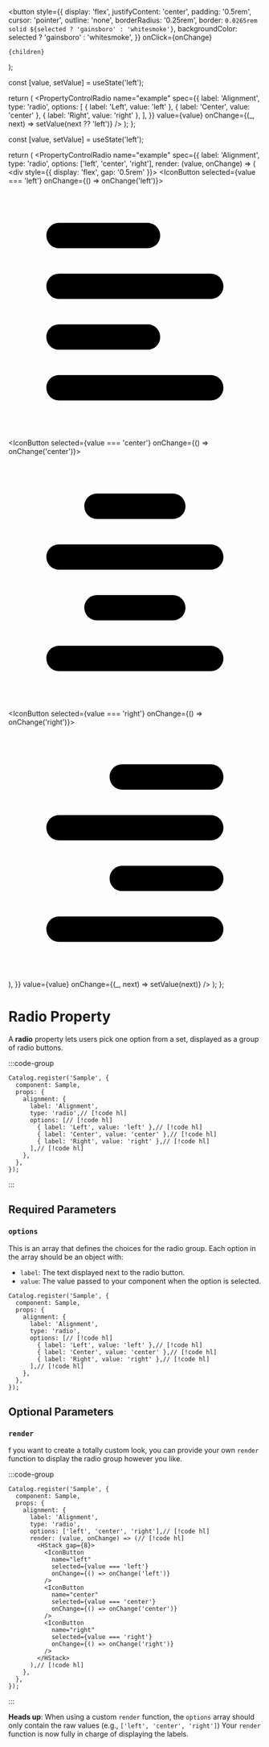 
  <button
    style={{
      display: 'flex',
      justifyContent: 'center',
      padding: '0.5rem',
      cursor: 'pointer',
      outline: 'none',
      borderRadius: '0.25rem',
      border: `0.0265rem solid ${selected ? 'gainsboro' : 'whitesmoke'}`,
      backgroundColor: selected ? 'gainsboro' : 'whitesmoke',
    }}
    onClick={onChange}
  >
    {children}
  </button>
);


  const [value, setValue] = useState('left');

  return (
    <PropertyControlRadio
      name="example"
      spec={{
        label: 'Alignment',
        type: 'radio',
        options: [
          { label: 'Left', value: 'left' },
          { label: 'Center', value: 'center' },
          { label: 'Right', value: 'right' },
        ],
      }}
      value={value}
      onChange={(_, next) => setValue(next ?? 'left')}
    />
  );
};

  const [value, setValue] = useState('left');

  return (
    <PropertyControlRadio
      name="example"
      spec={{
        label: 'Alignment',
        type: 'radio',
        options: ['left', 'center', 'right'],
        render: (value, onChange) => (
          <div style={{ display: 'flex', gap: '0.5rem' }}>
            <IconButton selected={value === 'left'} onChange={() => onChange('left')}>
              <svg xmlns="http://www.w3.org/2000/svg" width={16} height={16} viewBox="0 0 640 640">
                <path d="M384 128C384 145.7 369.7 160 352 160L128 160C110.3 160 96 145.7 96 128C96 110.3 110.3 96 128 96L352 96C369.7 96 384 110.3 384 128zM384 384C384 401.7 369.7 416 352 416L128 416C110.3 416 96 401.7 96 384C96 366.3 110.3 352 128 352L352 352C369.7 352 384 366.3 384 384zM96 256C96 238.3 110.3 224 128 224L512 224C529.7 224 544 238.3 544 256C544 273.7 529.7 288 512 288L128 288C110.3 288 96 273.7 96 256zM544 512C544 529.7 529.7 544 512 544L128 544C110.3 544 96 529.7 96 512C96 494.3 110.3 480 128 480L512 480C529.7 480 544 494.3 544 512z" />
              </svg>
            </IconButton>
            <IconButton selected={value === 'center'} onChange={() => onChange('center')}>
              <svg xmlns="http://www.w3.org/2000/svg" width={16} height={16} viewBox="0 0 640 640">
                <path d="M448 128C448 110.3 433.7 96 416 96L224 96C206.3 96 192 110.3 192 128C192 145.7 206.3 160 224 160L416 160C433.7 160 448 145.7 448 128zM544 256C544 238.3 529.7 224 512 224L128 224C110.3 224 96 238.3 96 256C96 273.7 110.3 288 128 288L512 288C529.7 288 544 273.7 544 256zM96 512C96 529.7 110.3 544 128 544L512 544C529.7 544 544 529.7 544 512C544 494.3 529.7 480 512 480L128 480C110.3 480 96 494.3 96 512zM448 384C448 366.3 433.7 352 416 352L224 352C206.3 352 192 366.3 192 384C192 401.7 206.3 416 224 416L416 416C433.7 416 448 401.7 448 384z" />
              </svg>
            </IconButton>
            <IconButton selected={value === 'right'} onChange={() => onChange('right')}>
              <svg xmlns="http://www.w3.org/2000/svg" width={16} height={16} viewBox="0 0 640 640">
                <path d="M544 128C544 145.7 529.7 160 512 160L288 160C270.3 160 256 145.7 256 128C256 110.3 270.3 96 288 96L512 96C529.7 96 544 110.3 544 128zM544 384C544 401.7 529.7 416 512 416L288 416C270.3 416 256 401.7 256 384C256 366.3 270.3 352 288 352L512 352C529.7 352 544 366.3 544 384zM96 256C96 238.3 110.3 224 128 224L512 224C529.7 224 544 238.3 544 256C544 273.7 529.7 288 512 288L128 288C110.3 288 96 273.7 96 256zM544 512C544 529.7 529.7 544 512 544L128 544C110.3 544 96 529.7 96 512C96 494.3 110.3 480 128 480L512 480C529.7 480 544 494.3 544 512z" />
              </svg>
            </IconButton>
          </div>
        ),
      }}
      value={value}
      onChange={(_, next) => setValue(next)}
    />
  );
};

# Radio Property

A **radio** property lets users pick one option from a set, displayed as a group of radio buttons. 

:::code-group
<div data-title="Preview">
  <BasicUsage />
</div>

```tsx showLineNumbers [Code]
Catalog.register('Sample', {
  component: Sample,
  props: {
    alignment: {
      label: 'Alignment',
      type: 'radio',// [!code hl]
      options: [// [!code hl]
        { label: 'Left', value: 'left' },// [!code hl]
        { label: 'Center', value: 'center' },// [!code hl]
        { label: 'Right', value: 'right' },// [!code hl]
      ],// [!code hl]
    },
  },
});
```
:::

## Required Parameters

### `options`

This is an array that defines the choices for the radio group.
Each option in the array should be an object with: 

- `label`: The text displayed next to the radio button.
- `value`: The value passed to your component when the option is selected.

```tsx showLineNumbers
Catalog.register('Sample', {
  component: Sample,
  props: {
    alignment: {
      label: 'Alignment',
      type: 'radio',
      options: [// [!code hl]
        { label: 'Left', value: 'left' },// [!code hl]
        { label: 'Center', value: 'center' },// [!code hl]
        { label: 'Right', value: 'right' },// [!code hl]
      ],// [!code hl]
    },
  },
});
```

## Optional Parameters

### `render`

f you want to create a totally custom look, you can provide your own `render` function to display the radio group however you like. 

:::code-group
<div data-title="Preview">
  <WithCustomRender />
</div>

```tsx showLineNumbers [Code]
Catalog.register('Sample', {
  component: Sample,
  props: {
    alignment: {
      label: 'Alignment',
      type: 'radio',
      options: ['left', 'center', 'right'],// [!code hl]
      render: (value, onChange) => (// [!code hl]
        <HStack gap={8}>
          <IconButton
            name="left"
            selected={value === 'left'}
            onChange={() => onChange('left')}
          />
          <IconButton
            name="center"
            selected={value === 'center'}
            onChange={() => onChange('center')}
          />
          <IconButton
            name="right"
            selected={value === 'right'}
            onChange={() => onChange('right')}
          />
        </HStack>
      ),// [!code hl]
    },
  },
});
```
:::

**Heads up**: When using a custom `render` function, the `options` array should only contain the raw values (e.g., `['left', 'center', 'right']`)
 Your `render` function is now fully in charge of displaying the labels.

